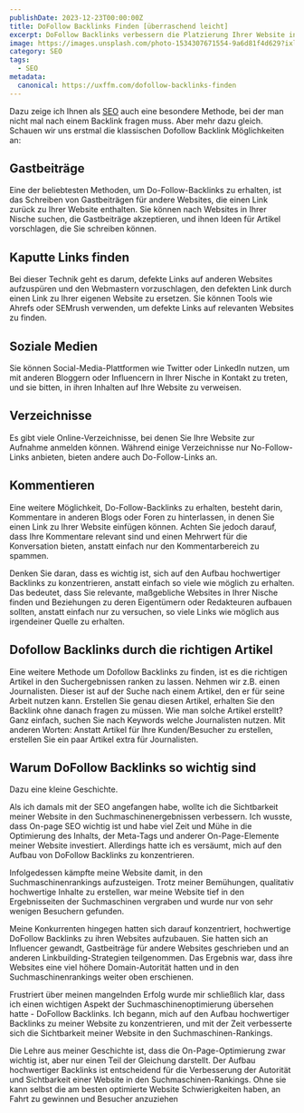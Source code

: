 ```yaml
---
publishDate: 2023-12-23T00:00:00Z
title: DoFollow Backlinks Finden [überraschend leicht]
excerpt: DoFollow Backlinks verbessern die Platzierung Ihrer Website in den SERPS (Suchmaschinenergebnissen). Heute zeige ich Ihnen einige Möglichkeiten, wie man diese DoFollow Backlinks finden kann und wie wichtig sie für die eigene SEO Strategie sind.
image: https://images.unsplash.com/photo-1534307671554-9a6d81f4d629?ixlib=rb-4.0.3&ixid=M3wxMjA3fDB8MHxwaG90by1wYWdlfHx8fGVufDB8fHx8fA%3D%3D&auto=format&fit=crop&w=1651&q=80
category: SEO
tags:
  - SEO
metadata:
  canonical: https://uxffm.com/dofollow-backlinks-finden
---
```



Dazu zeige ich Ihnen als <a href="/">SEO</a> auch eine besondere Methode, bei der man nicht mal nach einem Backlink fragen muss. Aber mehr dazu gleich. Schauen wir uns erstmal die klassischen Dofollow Backlink Möglichkeiten an:

## Gastbeiträge
Eine der beliebtesten Methoden, um Do-Follow-Backlinks zu erhalten, ist das Schreiben von Gastbeiträgen für andere Websites, die einen Link zurück zu Ihrer Website enthalten. Sie können nach Websites in Ihrer Nische suchen, die Gastbeiträge akzeptieren, und ihnen Ideen für Artikel vorschlagen, die Sie schreiben können.

## Kaputte Links finden
Bei dieser Technik geht es darum, defekte Links auf anderen Websites aufzuspüren und den Webmastern vorzuschlagen, den defekten Link durch einen Link zu Ihrer eigenen Website zu ersetzen. Sie können Tools wie Ahrefs oder SEMrush verwenden, um defekte Links auf relevanten Websites zu finden.

## Soziale Medien
Sie können Social-Media-Plattformen wie Twitter oder LinkedIn nutzen, um mit anderen Bloggern oder Influencern in Ihrer Nische in Kontakt zu treten, und sie bitten, in ihren Inhalten auf Ihre Website zu verweisen.

## Verzeichnisse
Es gibt viele Online-Verzeichnisse, bei denen Sie Ihre Website zur Aufnahme anmelden können. Während einige Verzeichnisse nur No-Follow-Links anbieten, bieten andere auch Do-Follow-Links an.

## Kommentieren
Eine weitere Möglichkeit, Do-Follow-Backlinks zu erhalten, besteht darin, Kommentare in anderen Blogs oder Foren zu hinterlassen, in denen Sie einen Link zu Ihrer Website einfügen können. Achten Sie jedoch darauf, dass Ihre Kommentare relevant sind und einen Mehrwert für die Konversation bieten, anstatt einfach nur den Kommentarbereich zu spammen.

Denken Sie daran, dass es wichtig ist, sich auf den Aufbau hochwertiger Backlinks zu konzentrieren, anstatt einfach so viele wie möglich zu erhalten. Das bedeutet, dass Sie relevante, maßgebliche Websites in Ihrer Nische finden und Beziehungen zu deren Eigentümern oder Redakteuren aufbauen sollten, anstatt einfach nur zu versuchen, so viele Links wie möglich aus irgendeiner Quelle zu erhalten.

## Dofollow Backlinks durch die richtigen Artikel
Eine weitere Methode um Dofollow Backlinks zu finden, ist es die richtigen Artikel in den Suchergebnissen ranken zu lassen. Nehmen wir z.B. einen Journalisten. Dieser ist auf der Suche nach einem Artikel, den er für seine Arbeit nutzen kann. Erstellen Sie genau diesen Artikel, erhalten Sie den Backlink ohne danach fragen zu müssen. Wie man solche Artikel erstellt? Ganz einfach, suchen Sie nach Keywords welche Journalisten nutzen. Mit anderen Worten: Anstatt Artikel für Ihre Kunden/Besucher zu erstellen, erstellen Sie ein paar Artikel extra für Journalisten.

## Warum DoFollow Backlinks so wichtig sind
Dazu eine kleine Geschichte.

Als ich damals mit der SEO angefangen habe, wollte ich die Sichtbarkeit meiner Website in den Suchmaschinenergebnissen verbessern. Ich wusste, dass On-page SEO wichtig ist und habe viel Zeit und Mühe in die Optimierung des Inhalts, der Meta-Tags und anderer On-Page-Elemente meiner Website investiert. Allerdings hatte ich es versäumt, mich auf den Aufbau von DoFollow Backlinks zu konzentrieren.

Infolgedessen kämpfte meine Website damit, in den Suchmaschinenrankings aufzusteigen. Trotz meiner Bemühungen, qualitativ hochwertige Inhalte zu erstellen, war meine Website tief in den Ergebnisseiten der Suchmaschinen vergraben und wurde nur von sehr wenigen Besuchern gefunden.

Meine Konkurrenten hingegen hatten sich darauf konzentriert, hochwertige DoFollow Backlinks zu ihren Websites aufzubauen. Sie hatten sich an Influencer gewandt, Gastbeiträge für andere Websites geschrieben und an anderen Linkbuilding-Strategien teilgenommen. Das Ergebnis war, dass ihre Websites eine viel höhere Domain-Autorität hatten und in den Suchmaschinenrankings weiter oben erschienen.

Frustriert über meinen mangelnden Erfolg wurde mir schließlich klar, dass ich einen wichtigen Aspekt der Suchmaschinenoptimierung übersehen hatte - DoFollow Backlinks. Ich begann, mich auf den Aufbau hochwertiger Backlinks zu meiner Website zu konzentrieren, und mit der Zeit verbesserte sich die Sichtbarkeit meiner Website in den Suchmaschinen-Rankings.

Die Lehre aus meiner Geschichte ist, dass die On-Page-Optimierung zwar wichtig ist, aber nur einen Teil der Gleichung darstellt. Der Aufbau hochwertiger Backlinks ist entscheidend für die Verbesserung der Autorität und Sichtbarkeit einer Website in den Suchmaschinen-Rankings. Ohne sie kann selbst die am besten optimierte Website Schwierigkeiten haben, an Fahrt zu gewinnen und Besucher anzuziehen


